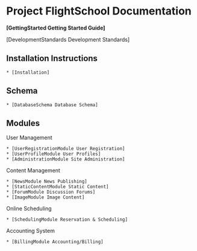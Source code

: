 = Project FlightSchool Documentation =

'''[GettingStarted Getting Started Guide]'''

[DevelopmentStandards Development Standards]
== Installation Instructions ==
 * [Installation]

== Schema ==
 * [DatabaseSchema Database Schema]

== Modules ==
User Management
 * [UserRegistrationModule User Registration]
 * [UserProfileModule User Profiles]
 * [AdministrationModule Site Administration]
Content Management
 * [NewsModule News Publishing]
 * [StaticContentModule Static Content]
 * [ForumModule Discussion Forums]
 * [ImageModule Image Content]
Online Scheduling 
 * [SchedulingModule Reservation & Scheduling]
Accounting System 
 * [BillingModule Accounting/Billing]

